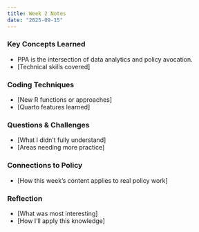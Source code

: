 ```yaml
---
title: Week 2 Notes
date: "2025-09-15"
---
```


### Key Concepts Learned  
- PPA is the intersection of data analytics and policy avocation.
- [Technical skills covered]

### Coding Techniques
- [New R functions or approaches]
- [Quarto features learned]

### Questions & Challenges
- [What I didn't fully understand]
- [Areas needing more practice]

### Connections to Policy
- [How this week's content applies to real policy work]

### Reflection
- [What was most interesting]
- [How I'll apply this knowledge]

